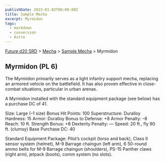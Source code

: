 ```yaml
---
publishDate: 2023-01-02T00:00:00Z
title: Sample Mecha
excerpt: Myrmidon
tags:
  - markdown
  - conversion
  - Astro
---
```






[Future d20 SRD](/#futureD20) > [Mecha](future-d20-srd-mecha-index) > [Sample Mecha](future-d20-srd-mecha-sample-mecha-index) > Myrmidon




## Myrmidon (PL 6)


The Myrmidon primarily serves as a light infantry support mecha, replacing an armored vehicle on the battlefield. It has also proven effective in close-combat situations, particular in urban arenas.


A Myrmidon installed with the standard equipment package (see below) has a purchase DC of 41.



Size: Large (–1 size)
Bonus Hit Points: 100
Superstructure: Duralloy
Hardness: 15
Armor: Duralloy
Bonus to Defense: +8
Armor Penalty: –8
Reach: 10 ft.
Strength Bonus: +8
Dexterity Penalty: —
Speed: 20 ft., fly 90 ft. (clumsy)
Base Purchase DC: 40


Standard Equipment Package: Pilot’s cockpit (torso and back), Class II sensor system (helmet), M-9 Barrage chaingun (left arm), 6 50-round ammo belts for M-9 Barrage chaingun (shoulders), PS-15 Panther claws (right arm), jetpack (boots), comm system (no slots).



